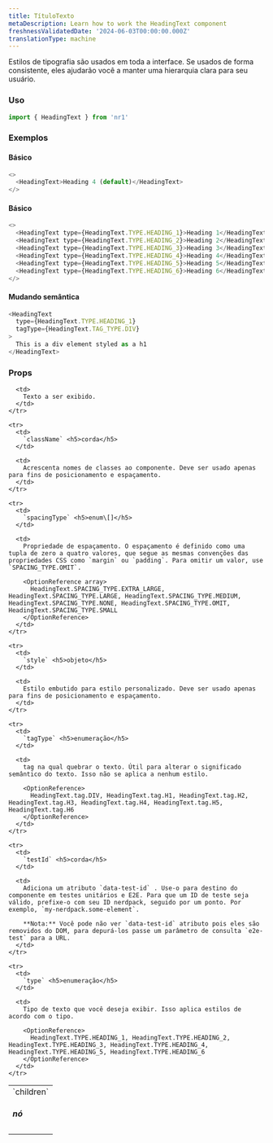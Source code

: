 ```yaml
---
title: TítuloTexto
metaDescription: Learn how to work the HeadingText component
freshnessValidatedDate: '2024-06-03T00:00:00.000Z'
translationType: machine
---
```


Estilos de tipografia são usados em toda a interface. Se usados de forma consistente, eles ajudarão você a manter uma hierarquia clara para seu usuário.

### Uso

```js
import { HeadingText } from 'nr1'
```

### Exemplos

#### Básico

```js
<>
  <HeadingText>Heading 4 (default)</HeadingText>
</>
```

#### Básico

```js
<>
  <HeadingText type={HeadingText.TYPE.HEADING_1}>Heading 1</HeadingText>
  <HeadingText type={HeadingText.TYPE.HEADING_2}>Heading 2</HeadingText>
  <HeadingText type={HeadingText.TYPE.HEADING_3}>Heading 3</HeadingText>
  <HeadingText type={HeadingText.TYPE.HEADING_4}>Heading 4</HeadingText>
  <HeadingText type={HeadingText.TYPE.HEADING_5}>Heading 5</HeadingText>
  <HeadingText type={HeadingText.TYPE.HEADING_6}>Heading 6</HeadingText>
</>
```

#### Mudando semântica

```js
<HeadingText
  type={HeadingText.TYPE.HEADING_1}
  tagType={HeadingText.TAG_TYPE.DIV}
>
  This is a div element styled as a h1
</HeadingText>
```

### Props

<table>
  <tbody>
    <tr>
      <td>
        `children` <h5>nó</h5>
      </td>

      <td>
        Texto a ser exibido.
      </td>
    </tr>

    <tr>
      <td>
        `className` <h5>corda</h5>
      </td>

      <td>
        Acrescenta nomes de classes ao componente. Deve ser usado apenas para fins de posicionamento e espaçamento.
      </td>
    </tr>

    <tr>
      <td>
        `spacingType` <h5>enum\[]</h5>
      </td>

      <td>
        Propriedade de espaçamento. O espaçamento é definido como uma tupla de zero a quatro valores, que segue as mesmas convenções das propriedades CSS como `margin` ou `padding`. Para omitir um valor, use `SPACING_TYPE.OMIT`.

        <OptionReference array>
          HeadingText.SPACING_TYPE.EXTRA_LARGE, HeadingText.SPACING_TYPE.LARGE, HeadingText.SPACING_TYPE.MEDIUM, HeadingText.SPACING_TYPE.NONE, HeadingText.SPACING_TYPE.OMIT, HeadingText.SPACING_TYPE.SMALL
        </OptionReference>
      </td>
    </tr>

    <tr>
      <td>
        `style` <h5>objeto</h5>
      </td>

      <td>
        Estilo embutido para estilo personalizado. Deve ser usado apenas para fins de posicionamento e espaçamento.
      </td>
    </tr>

    <tr>
      <td>
        `tagType` <h5>enumeração</h5>
      </td>

      <td>
        tag na qual quebrar o texto. Útil para alterar o significado semântico do texto. Isso não se aplica a nenhum estilo.

        <OptionReference>
          HeadingText.tag.DIV, HeadingText.tag.H1, HeadingText.tag.H2, HeadingText.tag.H3, HeadingText.tag.H4, HeadingText.tag.H5, HeadingText.tag.H6
        </OptionReference>
      </td>
    </tr>

    <tr>
      <td>
        `testId` <h5>corda</h5>
      </td>

      <td>
        Adiciona um atributo `data-test-id` . Use-o para destino do componente em testes unitários e E2E. Para que um ID de teste seja válido, prefixe-o com seu ID nerdpack, seguido por um ponto. Por exemplo, `my-nerdpack.some-element`.

        **Nota:** Você pode não ver `data-test-id` atributo pois eles são removidos do DOM, para depurá-los passe um parâmetro de consulta `e2e-test` para a URL.
      </td>
    </tr>

    <tr>
      <td>
        `type` <h5>enumeração</h5>
      </td>

      <td>
        Tipo de texto que você deseja exibir. Isso aplica estilos de acordo com o tipo.

        <OptionReference>
          HeadingText.TYPE.HEADING_1, HeadingText.TYPE.HEADING_2, HeadingText.TYPE.HEADING_3, HeadingText.TYPE.HEADING_4, HeadingText.TYPE.HEADING_5, HeadingText.TYPE.HEADING_6
        </OptionReference>
      </td>
    </tr>
  </tbody>
</table>